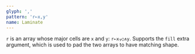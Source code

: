 ```yaml
---
glyph: ','
pattern: 'r←x,y'
name: Laminate
---
```


`r` is an array whose major cells are `x` and `y`: `r←x⍪○∧y`. Supports the `fill` extra argument, which is used to pad the two arrays to have matching shape.